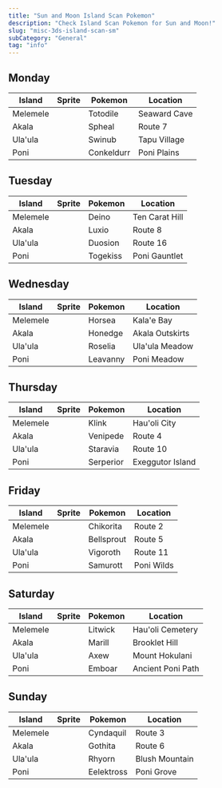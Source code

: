 ```yaml
---
title: "Sun and Moon Island Scan Pokemon"
description: "Check Island Scan Pokemon for Sun and Moon!"
slug: "misc-3ds-island-scan-sm"
subCategory: "General"
tag: "info"
---
```


## Monday

| Island   | Sprite                           | Pokemon    | Location     |
| -------- | -------------------------------- | ---------- | ------------ |
| Melemele | <PixelImage name='Totodile' />   | Totodile   | Seaward Cave |
| Akala    | <PixelImage name='Spheal' />     | Spheal     | Route 7      |
| Ula'ula  | <PixelImage name='Swinub' />     | Swinub     | Tapu Village |
| Poni     | <PixelImage name='Conkeldurr' /> | Conkeldurr | Poni Plains  |

## Tuesday

| Island   | Sprite                         | Pokemon  | Location       |
| -------- | ------------------------------ | -------- | -------------- |
| Melemele | <PixelImage name='Deino' />    | Deino    | Ten Carat Hill |
| Akala    | <PixelImage name='Luxio' />    | Luxio    | Route 8        |
| Ula'ula  | <PixelImage name='Duosion' />  | Duosion  | Route 16       |
| Poni     | <PixelImage name='Togekiss' /> | Togekiss | Poni Gauntlet  |

## Wednesday

| Island   | Sprite                         | Pokemon  | Location        |
| -------- | ------------------------------ | -------- | --------------- |
| Melemele | <PixelImage name='Horsea' />   | Horsea   | Kala'e Bay      |
| Akala    | <PixelImage name='Honedge' />  | Honedge  | Akala Outskirts |
| Ula'ula  | <PixelImage name='Roselia' />  | Roselia  | Ula'ula Meadow  |
| Poni     | <PixelImage name='Leavanny' /> | Leavanny | Poni Meadow     |

## Thursday

| Island   | Sprite                          | Pokemon   | Location         |
| -------- | ------------------------------- | --------- | ---------------- |
| Melemele | <PixelImage name='Klink' />     | Klink     | Hau'oli City     |
| Akala    | <PixelImage name='Venipede' />  | Venipede  | Route 4          |
| Ula'ula  | <PixelImage name='Staravia' />  | Staravia  | Route 10         |
| Poni     | <PixelImage name='Serperior' /> | Serperior | Exeggutor Island |

## Friday

| Island   | Sprite                           | Pokemon    | Location   |
| -------- | -------------------------------- | ---------- | ---------- |
| Melemele | <PixelImage name='Chikorita' />  | Chikorita  | Route 2    |
| Akala    | <PixelImage name='Bellsprout' /> | Bellsprout | Route 5    |
| Ula'ula  | <PixelImage name='Vigoroth' />   | Vigoroth   | Route 11   |
| Poni     | <PixelImage name='Samurott' />   | Samurott   | Poni Wilds |

## Saturday

| Island   | Sprite                        | Pokemon | Location          |
| -------- | ----------------------------- | ------- | ----------------- |
| Melemele | <PixelImage name='Litwick' /> | Litwick | Hau'oli Cemetery  |
| Akala    | <PixelImage name='Marill' />  | Marill  | Brooklet Hill     |
| Ula'ula  | <PixelImage name='Axew' />    | Axew    | Mount Hokulani    |
| Poni     | <PixelImage name='Emboar' />  | Emboar  | Ancient Poni Path |

## Sunday

| Island   | Sprite                           | Pokemon    | Location       |
| -------- | -------------------------------- | ---------- | -------------- |
| Melemele | <PixelImage name='Cyndaquil' />  | Cyndaquil  | Route 3        |
| Akala    | <PixelImage name='Gothita' />    | Gothita    | Route 6        |
| Ula'ula  | <PixelImage name='Rhyorn' />     | Rhyorn     | Blush Mountain |
| Poni     | <PixelImage name='Eelektross' /> | Eelektross | Poni Grove     |
